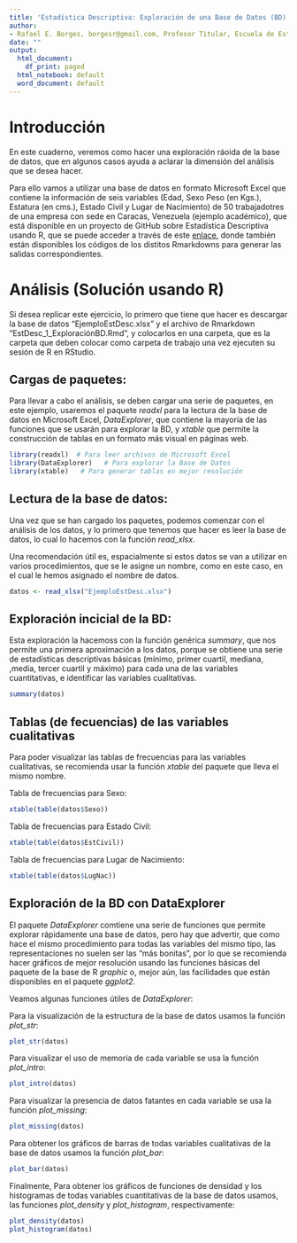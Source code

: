 ---
title: 'Estadística Descriptiva: Exploración de una Base de Datos (BD) en Microsoft Excel usando R'
author: 
- Rafael E. Borges, borgesr@gmail.com, Profesor Titular, Escuela de Estadística, Universidad de Los Andes (ULA), Mérida, Venezuela.
date: ""
output:
  html_document:
    df_print: paged
  html_notebook: default
  word_document: default
---

# Introducción

En este cuaderno, veremos como hacer una exploración ráoida de la base de datos, que en algunos casos ayuda a aclarar la dimensión del análisis que se desea hacer.

Para ello vamos a utilizar una base de datos en formato Microsoft Excel que contiene la información de seis variables (Edad, Sexo Peso (en Kgs.), Estatura (en cms.), Estado Civil y Lugar de Nacimiento) de 50 trabajadotres de una empresa con sede en Caracas, Venezuela (ejemplo académico), que está disponible en un proyecto de GitHub sobre Estadística Descriptiva usando R, que se puede acceder a través de este [enlace](https://github.com/borgesre/Estadistica-Descriptiva-usando-R), donde también están disponibles los códigos de los distitos Rmarkdowns para generar las salidas correspondientes.

# Análisis (Solución usando R)

Si desea replicar este ejercicio, lo primero que tiene que hacer es descargar la base de datos "EjemploEstDesc.xlsx" y el archivo de Rmarkdown "EstDesc_1_ExploraciónBD.Rmd", y colocarlos en una carpeta, que es la carpeta que deben colocar como carpeta de trabajo una vez ejecuten su sesión de R en RStudio.

## Cargas de paquetes:

Para llevar a cabo el análisis, se deben cargar una serie de paquetes, en este ejemplo, usaremos el paquete *readxl* para la lectura de la base de datos en Microsoft Excel, *DataExplorer*, que contiene la mayoría de las funciones que se usarán para explorar la BD, y *xtable* que permite la construcción de tablas en un formato más visual en páginas web.

```{r}
library(readxl)  # Para leer archivos de Microsoft Excel
library(DataExplorer)   # Para explorar la Base de Datos
library(xtable)   # Para generar tablas en mejor resolución
```

## Lectura de la base de datos:

Una vez que se han cargado los paquetes, podemos comenzar con el análisis de los datos, y lo primero que tenemos que hacer es leer la base de datos, lo cual lo hacemos con la función *read_xlsx*.

Una recomendación útil es, espacialmente si estos datos se van a utilizar en varios procedimientos, que se le asigne un nombre, como en este caso, en el cual le hemos asignado el nombre de datos.

```{r}
datos <- read_xlsx("EjemploEstDesc.xlsx")
```

## Exploración incicial de la BD:

Esta exploración la hacemoss con la función genérica *summary*, que nos permite una primera aproximación a los datos, porque se obtiene una serie de estadísticas descriptivas básicas (mínimo, primer cuartil, mediana, ,media, tercer cuartil y máximo) para cada una de las variables cuantitativas, e identificar las variables cualitativas.

```{r}
summary(datos)
```

## Tablas (de fecuencias) de las variables cualitativas

Para poder visualizar las tablas de frecuencias para las variables cualitativas, se recomienda usar la función *xtable* del paquete que lleva el mismo nombre.

Tabla de frecuencias para Sexo:

```{r}
xtable(table(datos$Sexo))

```

Tabla de frecuencias para Estado Civil:

```{r}
xtable(table(datos$EstCivil))
```

Tabla de frecuencias para Lugar de Nacimiento:

```{r}
xtable(table(datos$LugNac))
```

## Exploración de la BD con DataExplorer

El paquete *DataExplorer* comtiene una serie de funciones que permite explorar rápidamente una base de datos, pero hay que advertir, que como hace el mismo procedimiento para todas las variables del mismo tipo, las representaciones no suelen ser las "más bonitas", por lo que se recomienda hacer gráficos de mejor resolución usando las funciones básicas del paquete de la base de R *graphic* o, mejor aún, las facilidades que están disponibles en el paquete *ggplot2*.

Veamos algunas funciones útiles de *DataExplorer*:

Para la visualización de la estructura de la base de datos usamos la función *plot_str*:

```{r fig.height=3, fig.width=5}
plot_str(datos)
```

Para visualizar el uso de memoria de cada variable se usa la función *plot_intro*:

```{r}
plot_intro(datos)
```

Para visualizar la presencia de datos fatantes en cada variable se usa la función *plot_missing*:

```{r}
plot_missing(datos)
```


Para obtener los gráficos de barras de todas variables cualitativas de la base de datos usamos la función *plot_bar*:

```{r}
plot_bar(datos)
```

Finalmente, Para obtener los gráficos de funciones de densidad y los histogramas de todas variables cuantitativas de la base de datos usamos, las funciones *plot_density* y *plot_histogram*, respectivamente:

```{r}
plot_density(datos)
plot_histogram(datos)
```
